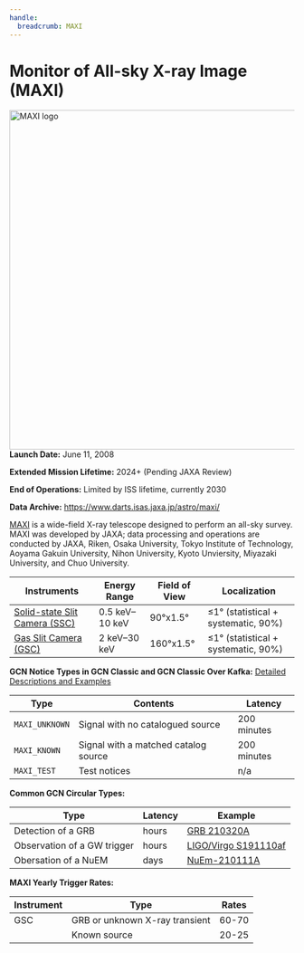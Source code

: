 ```yaml
---
handle:
  breadcrumb: MAXI
---
```



# Monitor of All-sky X-ray Image (MAXI)

<img
  src={logo}
  width="600"
  height="600"
  align="right"
  alt="MAXI logo"
  className="grid-col-6 mobile-lg:grid-col-4 tablet:grid-col-2 desktop:grid-col-3 height-auto"
/>

**Launch Date:** June 11, 2008

**Extended Mission Lifetime:** 2024+ (Pending JAXA Review)

**End of Operations:** Limited by ISS lifetime, currently 2030

**Data Archive:**
https://www.darts.isas.jaxa.jp/astro/maxi/

[MAXI](http://maxi.riken.jp/top/) is a wide-field X-ray telescope designed to perform an all-sky survey. MAXI was developed by JAXA; data processing and operations are conducted by JAXA, Riken, Osaka University, Tokyo Institute of Technology, Aoyama Gakuin University, Nihon University, Kyoto Unviersity, Miyazaki University, and Chuo University.

<div className="overflow-table">

| Instruments                                                              | Energy Range   | Field of View | Localization                            |
| ------------------------------------------------------------------------ | -------------- | ------------- | --------------------------------------- |
| [Solid-state Slit Camera (SSC)](https://iss.jaxa.jp/en/kiboexp/ef/maxi/) | 0.5 keV–10 keV | 90°x1.5°      | &leq;1° (statistical + systematic, 90%) |
| [Gas Slit Camera (GSC)](https://iss.jaxa.jp/en/kiboexp/ef/maxi/)         | 2 keV–30 keV   | 160°x1.5°     | &leq;1° (statistical + systematic, 90%) |

</div>

**GCN Notice Types in GCN Classic and GCN Classic Over Kafka:**
[Detailed Descriptions and Examples](https://gcn.gsfc.nasa.gov/maxi.html)

<div className="overflow-table">

| Type           | Contents                             | Latency     |
| -------------- | ------------------------------------ | ----------- |
| `MAXI_UNKNOWN` | Signal with no catalogued source     | 200 minutes |
| `MAXI_KNOWN`   | Signal with a matched catalog source | 200 minutes |
| `MAXI_TEST`    | Test notices                         | n/a         |

</div>

**Common GCN Circular Types:**

<div className="overflow-table">

| Type                        | Latency | Example                                                           |
| --------------------------- | ------- | ----------------------------------------------------------------- |
| Detection of a GRB          | hours   | [GRB 210320A](https://gcn.gsfc.nasa.gov/gcn3/29676.gcn3)          |
| Observation of a GW trigger | hours   | [LIGO/Virgo S191110af](https://gcn.gsfc.nasa.gov/gcn3/26223.gcn3) |
| Obersation of a NuEM        | days    | [NuEm-210111A](https://gcn.gsfc.nasa.gov/gcn3/29298.gcn3)         |

</div>

**MAXI Yearly Trigger Rates:**

<div className="overflow-table">

| Instrument | Type                           | Rates |
| ---------- | ------------------------------ | ----- |
| GSC        | GRB or unknown X-ray transient | 60-70 |
|            | Known source                   | 20-25 |

</div>
